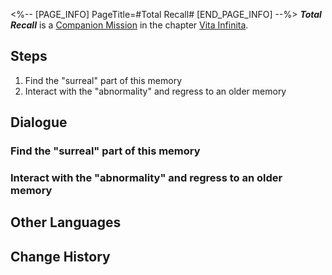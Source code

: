 <%-- [PAGE_INFO]
PageTitle=#Total Recall#
[END_PAGE_INFO] --%>
{{Stub|Dialogue.}}
{{Mission Infobox
|id            = 2020503
|title         = 
|image         = <!--Mission Total Recall.png-->
|type          = Companion
|event_name    = 
|chapter       = Vita Infinita (Companion Mission Chapter)
|requirements  = [[Companion Mission]] ''[[Total Recall]]'' completed
|summary       = <!--official mission summary from Fate's Atlas-->
|characters    = Fu Xuan; March 7th; Memory-Bronya; Memory-Gepard; Memory-Pela; Memory-Sampo; Memory-Seele; Trailblazer
|startLocation = [[The Xianzhou Luofu]] - [[<!--starting area-->]]
|world         = The Xianzhou Luofu
|area          = <!--starting area-->
|prev          = 
|next          = 
|exp           = 
|credits       = 
|stellarJade   = 
|other         = 
}}
'''''Total Recall''''' is a [[Companion Mission]] in the chapter [[Vita Infinita (Companion Mission Chapter)|Vita Infinita]].

==Steps==
# Find the "surreal" part of this memory
# Interact with the "abnormality" and regress to an older memory

<!--
==Gameplay Notes==

--><!--
==Trial Character==

-->
==Dialogue==
{{Stub Dialogue}}
===Find the "surreal" part of this memory===
{{Mission Description|type=companion|location=<!--to be added-->|People usually think about blizzards and freezing temperatures when it comes to Belobog, but the most profound memory March 7th have of that place is the impressive lobby of the Goethe Hotel.<br />She claims it is because she became a wanted criminal the day after she checked into the hotel. However... perhaps it is because a bright yet brief campfire is more memorable than even an epic in the dead of winter, no matter how magnificent the journey was.}}
{{Dialogue Start}}
:{{tx}}
{{Dialogue End}}

===Interact with the "abnormality" and regress to an older memory===
{{Mission Description|type=companion|location=<!--to be added-->|update|March 7th really doesn't think "a monitor from the Herta Space Station" can represent the entire station. She surmises that this item appeared here only because the station is positively covered by monitors of the same model and build... Their overwhelming presence had stamped themselves indelibly into her memory.<br />"But that's not half bad," she thought. "The only other memorable thing I have from there is the Doomsday Beast... Thank goodness it's the monitors that showed up!"}}
{{Dialogue Start}}
:{{tx}}
{{Dialogue End}}

==Other Languages==
{{Other Languages
|en   = Total Recall
|zhs  = 全面回忆
|zht  = 全面回憶
|ja   = 全て追憶
|ko   = 전반적 회상
|es   = Podemos recordarlo por usted
|fr   = Total Recall
|ru   = Вспомнить всё
|th   = หวนย้อนความทรงจำ
|vi   = Hồi Ức Toàn Diện
|de   = Lückenlose Erinnerung
|id   = Mengenang Penuh
|pt   = A Vingadora do Futuro
}}

==Change History==
{{Change History|1.3}}
